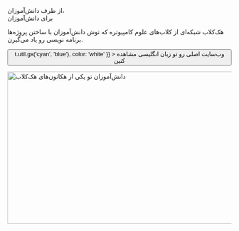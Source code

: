 
<Container variant="copy">

<Heading as="h1">
  از طرف دانش‌آموزان، <br />
  برای دانش‌آموزان
</Heading>

هک‌کلاب شبکه‌ای از کلاب‌های علوم کامپیوتره که توش دانش‌آموزان با ساختن پروژه‌ها برنامه نویسی رو یاد می‌گیرن. 

<p>
  <Button
    as="a"
    href="https://hackclub.com/?ref=fa"
    variant="ctaLg"
    sx={{
      backgroundImage: t => t.util.gx('cyan', 'blue'),
      color: 'white'
    }}
  >
    وب‌سایت اصلی رو تو زبان انگلیسی مشاهده کنین
  </Button>
</p>

<img
  alt="دانش‌آموزان تو یکی از هکاتون‌های هک‌کلاب"
  src="https://cloud-lapsqbi7m-hack-club-bot.vercel.app/0assemble.jpg"
  width="512"
  height="341"
/>

</Container>
